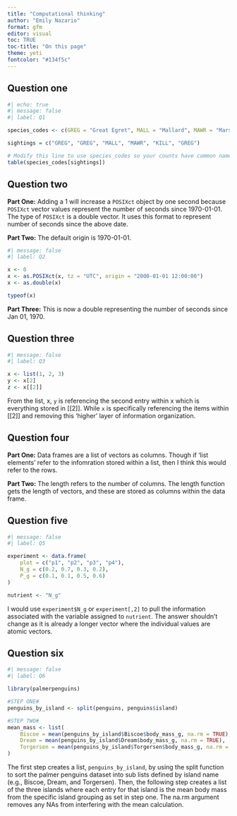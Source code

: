 ```yaml
---
title: "Computational thinking"
author: "Emily Nazario"
format: gfm
editor: visual
toc: TRUE
toc-title: "On this page"
theme: yeti
fontcolor: "#134f5c"
---
```


## Question one

```r
#| echo: true
#| message: false
#| label: Q1

species_codes <- c(GREG = "Great Egret", MALL = "Mallard", MAWR = "Marsh Wren", KILL = "Killdeer")

sightings = c("GREG", "GREG", "MALL", "MAWR", "KILL", "GREG")

# Modify this line to use species_codes so your counts have common names
table(species_codes[sightings])
```

## Question two

**Part One:** Adding a 1 will increase a `POSIXct` object by one second because `POSIXct` vector values represent the number of seconds since 1970-01-01. The type of `POSIXct` is a double vector. It uses this format to represent number of seconds since the above date. 

**Part Two:** The default origin is 1970-01-01.  

```r
#| message: false
#| label: Q2

x <- 0
x <- as.POSIXct(x, tz = "UTC", origin = "2000-01-01 12:00:00")
x <- as.double(x)

typeof(x)
```

**Part Three:** This is now a double representing the number of seconds since Jan 01, 1970. 

## Question three 

```r
#| message: false
#| label: Q3

x <- list(1, 2, 3)
y <- x[2]
z <- x[[2]]
```

From the list, x, `y` is referencing the second entry within x which is everything stored in [[2]]. While `x` is specifically referencing the items within [[2]] and removing this 'higher' layer of information organization. 

## Question four 

**Part One:** Data frames are a list of vectors as columns. Though if 'list elements' refer to the infomration stored within a list, then I think this would refer to the rows. 

**Part Two:** The length refers to the number of columns. The length function gets the length of vectors, and these are stored as columns within the data frame. 

## Question five

```r
#| message: false
#| label: Q5

experiment <- data.frame(
    plot = c("p1", "p2", "p3", "p4"),
    N_g = c(0.2, 0.7, 0.3, 0.2),
    P_g = c(0.1, 0.1, 0.5, 0.6)
)

nutrient <- "N_g"

```

I would use `experiment$N_g` or `experiment[,2]` to pull the information associated with the variable assigned to `nutrient`. The answer shouldn't change as it is already a longer vector where the individual values are atomic vectors.

## Question six 

```r
#| message: false
#| label: Q6

library(palmerpenguins) 

#STEP ONE#
penguins_by_island <- split(penguins, penguins$island)

#STEP TWO#
mean_mass <- list(
    Biscoe = mean(penguins_by_island$Biscoe$body_mass_g, na.rm = TRUE),
    Dream = mean(penguins_by_island$Dream$body_mass_g, na.rm = TRUE),
    Torgersen = mean(penguins_by_island$Torgersen$body_mass_g, na.rm = TRUE)
)
```


The first step creates a list, `penguins_by_island`, by using the split function to sort the palmer penguins dataset into sub lists defined by island name (e.g., Biscoe, Dream, and Torgersen). Then, the following step creates a list of the three islands where each entry for that island is the mean body mass from the specific island grouping as set in step one. The na.rm argument removes any NAs from interfering with the mean calculation. 
